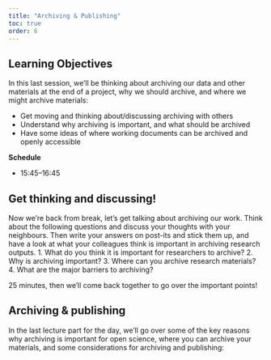 ```yaml
---
title: "Archiving & Publishing"
toc: true
order: 6
---
```


## Learning Objectives

In this last session, we'll be thinking about archiving our data and other materials at the end of a project, why we should archive, and where we might archive materials:

- Get moving and thinking about/discussing archiving with others
- Understand why archiving is important, and what should be archived
- Have some ideas of where working documents can be archived and openly accessible

**Schedule**

- 15:45--16:45

## Get thinking and discussing!

Now we're back from break, let's get talking about archiving our work. Think about the following questions and discuss your thoughts with your neighbours. Then write your answers on post-its and stick them up, and have a look at what your colleagues think is important in archiving research outputs.
1. What do you think it is important for researchers to archive?
2. Why is archiving important?
3. Where can you archive research materials?
4. What are the major barriers to archiving?

25 minutes, then we'll come back together to go over the important points!

## Archiving & publishing

In the last lecture part for the day, we'll go over some of the key reasons why archiving is important for open science, where you can archive your materials, and some considerations for archiving and publishing:

<object data="./CPEGArchivingPublishing.pdf#view=FitH&pagemode=none" width="100%" height="800px" type="application/pdf">
    <embed src="./CPEGArchivingPublishing.pdf#view=FitH&pagemode=none" width="100%" height="800px" type="application/pdf" />
</object>
